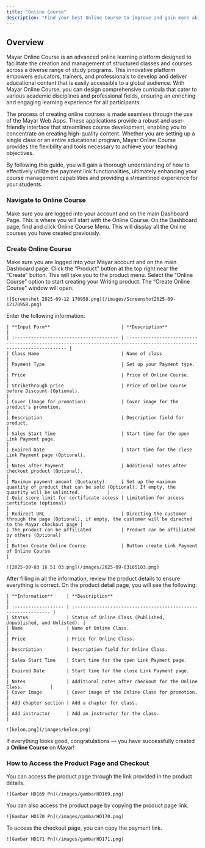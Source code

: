 ```yaml
---
title: "Online Course"
description: "Find your best Online Course to improve and gain more ability of your skill set!"
---
```


## Overview

Mayar Online Course is an advanced online learning platform designed to facilitate the creation and management of structured classes and courses across a diverse range of study programs. This innovative platform empowers educators, trainers, and professionals to develop and deliver educational content that is easily accessible to a global audience. With Mayar Online Course, you can design comprehensive curricula that cater to various academic disciplines and professional fields, ensuring an enriching and engaging learning experience for all participants.

The process of creating online courses is made seamless through the use of the Mayar Web Apps. These applications provide a robust and user-friendly interface that streamlines course development, enabling you to concentrate on creating high-quality content. Whether you are setting up a single class or an entire educational program, Mayar Online Course provides the flexibility and tools necessary to achieve your teaching objectives.

By following this guide, you will gain a thorough understanding of how to effectively utilize the payment link functionalities, ultimately enhancing your course management capabilities and providing a streamlined experience for your students.

### Navigate to Online Course

<Steps>
  <Step title="Log in to your Mayar Dashboard.">
    Make sure you are logged into your account and on the main Dashboard Page. This is where you will start with the Online Course.
  </Step>
  <Step title="From the Sidebar menu, click on Online Course.">
    On the Dashboard page, find and click Online Course Menu. This will display all the Online courses you have created previously.
  </Step>
</Steps>

### Create Online Course

<Steps>
  <Step title="Go to Dashboard">
    Make sure you are logged into your Mayar account and on the main Dashboard page.
  </Step>
  <Step title="Access the Product Menu">
    Click the “Product” button at the top right near the “Create” button. This will take you to the product menu.
  </Step>
  <Step title="Choose Product Type">
    Select the “Online Course” option to start creating your Writing product. The “Create Online Course” window will open.

    ![Screenshot 2025-09-12 170958.png](/images/Screenshot2025-09-12170958.png)
  </Step>
  <Step title="Fill in Product Details">
    Enter the following information:

    | **Input Form**                          | **Description**                                                                                                        |
    | :-------------------------------------- | :--------------------------------------------------------------------------------------------------------------------- |
    | Class Name                              | Name of class                                                                                                          |
    | Payment Type                            | Set up your Payment type.                                                                                              |
    | Price                                   | Price of Online Course.                                                                                                |
    | Strikethrough price                     | Price of Online Course before Discount (Optional).                                                                     |
    | Cover (Image for promotion)             | Cover image for the product's promotion.                                                                               |
    | Description                             | Description field for product.                                                                                         |
    | Sales Start Time                        | Start time for the open Link Payment page.                                                                             |
    | Expired Date                            | Start time for the close Link Payment page (Optional).                                                                 |
    | Notes after Payment                     | Additional notes after checkout product (Optional).                                                                    |
    | Maximum payment amount (Quota/qty)      | Set up the maximum quantity of product that can be sold (Optional). If empty, the quantity will be unlimited.          |
    | Quiz score limit for certificate access | Limitation for access certificate (optional)                                                                           |
    | Redirect URL                            | Directing the customer through the page (Optional), if empty, the customer will be directed to the Mayar checkout page |
    | The product can be affiliated           | Product can be affiliated by others (Optional)                                                                         |
    | Button Create Online Course             | Button create Link Payment of Online Course                                                                            |

    ![2025-09-03 16 51 03.png](/images/2025-09-03165103.png)
  </Step>
  <Step title="Review and Finish">
    After filling in all the information, review the product details to ensure everything is correct. On the product detail page, you will see the following:

    | **Information**     | **Description**                                                |
    | :------------------ | :------------------------------------------------------------- |
    | Status              | Status of Online Class (Published, Unpublished, and Unlisted). |
    | Name                | Name of Online Class.                                          |
    | Price               | Price for Online Class.                                        |
    | Description         | Description field for Online Class.                            |
    | Sales Start Time    | Start time for the open Link Payment page.                     |
    | Expired Date        | Start time for the close Link Payment page.                    |
    | Notes               | Additional notes after checkout for the Online Class.          |
    | Cover Image         | Cover image of the Online Class for promotion.                 |
    | Add chapter section | Add a chapter for class.                                       |
    | Add instructor      | Add an instructor for the class.                               |

    ![kelon.png](/images/kelon.png)
  </Step>
</Steps>

If everything looks good, congratulations — you have successfully created a **Online Course** on Mayar!

### How to Access the Product Page and Checkout

<Steps>
  <Step title="Access Product Page">
    You can access the product page through the link provided in the product details.

    ![Gambar HD169 Pn](/images/gambarHD169.png)
  </Step>
  <Step title="Copy Product Page Link">
    You can also access the product page by copying the product page link.

    ![Gambar HD170 Pn](/images/gambarHD170.png)
  </Step>
  <Step title="Access Checkout Page">
    To access the checkout page, you can copy the payment link.

    ![Gambar HD171 Pn](/images/gambarHD171.png)
  </Step>
</Steps>